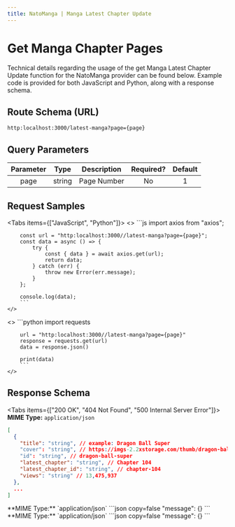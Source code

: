 ---
title: NatoManga | Manga Latest Chapter Update
---


# Get Manga Chapter Pages

Technical details regarding the usage of the get Manga Latest Chapter Update function for the NatoManga provider can be found below. Example code is provided for both JavaScript and Python, along with a response schema.

## Route Schema (URL)

```
http:localhost:3000/latest-manga?page={page}
```

## Query Parameters

| Parameter |  Type  | Description                                                                                              | Required? | Default |
| :-------: | :----: | -------------------------------------------------------------------------------------------------------- | :-------: | :-----: |
| page | string | Page Number |    No    |    1     |

## Request Samples

<Tabs items={["JavaScript", "Python"]}>
  <Tab>
    <>
        ```js
        import axios from "axios";

        const url = "http:localhost:3000//latest-manga?page={page}";
        const data = async () => {
            try {
                const { data } = await axios.get(url);
                return data;
            } catch (err) {
                throw new Error(err.message);
            }
        };

        console.log(data);
        ```
    </>

  </Tab>
  <Tab>
    <>
        ```python
        import requests

        url = "http:localhost:3000//latest-manga?page={page}"
        response = requests.get(url)
        data = response.json()

        print(data)
        ```
    </>

  </Tab>
</Tabs>

## Response Schema

<Tabs items={["200 OK", "404 Not Found", "500 Internal Server Error"]}>
  <Tab>
  **MIME Type:** `application/json`
  ```json copy=false
  [
    {
      "title": "string", // example: Dragon Ball Super
      "cover": "string", // https://imgs-2.2xstorage.com/thumb/dragon-ball-super.webp
      "id": "string", // dragon-ball-super
      "latest_chapter": "string", // Chapter 104
      "latest_chapter_id": "string", // chapter-104
      "views": "string" // 13,475,937
    },
    ...
  ]
  ```
  </Tab>
  <Tab>
  **MIME Type:** `application/json`
  ```json copy=false
  "message": {}
  ```
  </Tab>
  <Tab>
  **MIME Type:** `application/json`
  ```json copy=false
  "message": {}
  ```
  </Tab>
</Tabs>

